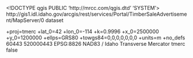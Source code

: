 <!DOCTYPE qgis PUBLIC 'http://mrcc.com/qgis.dtd' 'SYSTEM'>
<qgis version="3.32.0-Lima">
  <identifier>http://gis1.idl.idaho.gov/arcgis/rest/services/Portal/TimberSaleAdvertisement/MapServer/0</identifier>
  <parentidentifier></parentidentifier>
  <language></language>
  <type>dataset</type>
  <title>Timber Sale Overview</title>
  <abstract></abstract>
  <links>
    <link format="" name="Source" type="WWW:LINK" description="" mimeType="" url="http://gis1.idl.idaho.gov/arcgis/rest/services/Portal/TimberSaleAdvertisement/MapServer/0" size=""/>
  </links>
  <dates/>
  <fees></fees>
  <encoding></encoding>
  <crs>
    <spatialrefsys nativeFormat="Wkt">
      <wkt></wkt>
      <proj4>+proj=tmerc +lat_0=42 +lon_0=-114 +k=0.9996 +x_0=2500000 +y_0=1200000 +ellps=GRS80 +towgs84=0,0,0,0,0,0,0 +units=m +no_defs</proj4>
      <srsid>60443</srsid>
      <srid>520000443</srid>
      <authid>EPSG:8826</authid>
      <description>NAD83 / Idaho Transverse Mercator</description>
      <projectionacronym>tmerc</projectionacronym>
      <ellipsoidacronym></ellipsoidacronym>
      <geographicflag>false</geographicflag>
    </spatialrefsys>
  </crs>
  <extent>
    <spatial miny="1296223.62382574914954603" minz="0" crs="EPSG:8826" maxz="0" minx="2272239.88025894528254867" maxy="1963766.39502797368913889" maxx="2683961.88562255166471004" dimensions="2"/>
  </extent>
</qgis>
